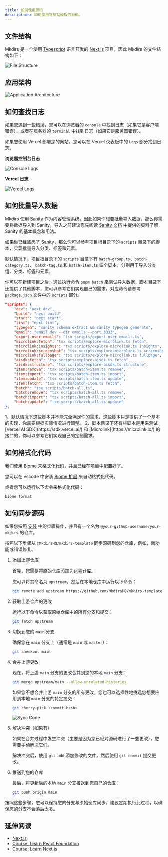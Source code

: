 ```yaml
---
title: 如何使用源码
description: 如何使用导航站模板的源码。
---
```



## 文件结构

Mkdirs 是一个使用 [Typescript](https://www.typescriptlang.org/) 语言开发的 [Next.js](https://nextjs.org/) 项目，因此 Mkdirs 的文件结构如下：

![File Structure](../../../../assets/images/guide-file-structure.png)

## 应用架构

![Application Architecture](../../../../assets/images/guide-dev-architecture.png)

## 如何查找日志

如果您遇到一些错误，您可以在浏览器的 `console` 中找到日志（如果它是客户端错误），或者在服务器的 `terminal` 中找到日志（如果它是服务器错误）。

如果您使用 Vercel 部署您的网站，您可以在 Vercel 仪表板中的 `Logs` 部分找到日志。

**浏览器控制台日志**

![Console Logs](../../../../assets/images/guide-dev-console-logs.png)

**Vercel 日志**

![Vercel Logs](../../../../assets/images/guide-dev-logs-vercel.png)

## 如何批量导入数据

Mkdirs 使用 [Sanity](https://www.sanity.io/) 作为内容管理系统，因此如果你想要批量导入数据，那么你需要将数据导入到 Sanity，导入之前建议您先阅读 [Sanity 文档](/zh-cn/guide/sanity) 中提供的资料了解 Sanity 的基本概念和用法。

如果你已经熟悉了 Sanity，那么你可以参考项目根目录下的 `scripts` 目录下的脚本，实现批量导入分类、标签和元素。

默认情况下，项目根目录下的 `scripts` 目录下有 `batch-group.ts`、`batch-category.ts`、 `batch-tag.ts` 和 `batch-item.ts` 四个脚本，分别用于导入分类组、分类、标签和元素。

你可以在新建项目之后，通过执行命令 `pnpm batch` 来测试导入数据，脚本目录下还提供了其他脚本，您可以参考它们实现自己的需求，对应命令请参考 [`package.json` 文件中的 `scripts` 部分](https://github.com/MkdirsHQ/mkdirs-template/blob/main/package.json#L27)。

```json
"scripts": {
    "dev": "next dev",
    "build": "next build",
    "start": "next start",
    "lint": "next lint",
    "typegen": "sanity schema extract && sanity typegen generate",
    "email": "email dev --dir emails --port 3333",
    "export-user-emails": "tsx scripts/export-user-emails.ts",
    "microlink:fetch": "tsx scripts/explore-microlink.ts fetch",
    "microlink:insights": "tsx scripts/explore-microlink.ts insights",
    "microlink:screenshot": "tsx scripts/explore-microlink.ts screenshot",
    "microlink:fullpage": "tsx scripts/explore-microlink.ts fullpage",
    "aisdk:fetch": "tsx scripts/explore-aisdk.ts fetch",
    "aisdk:structure": "tsx scripts/explore-aisdk.ts structure",
    "item:remove": "tsx scripts/batch-item.ts remove",
    "item:import": "tsx scripts/batch-item.ts import",
    "item:update": "tsx scripts/batch-item.ts update",
    "item:fetch": "tsx scripts/batch-item.ts fetch",
    "batch": "tsx scripts/batch-all.ts",
    "batch:remove": "tsx scripts/batch-all.ts remove",
    "batch:import": "tsx scripts/batch-all.ts import",
    "batch:update": "tsx scripts/batch-all.ts update"
},
```

<Aside type="caution">
    1、默认情况下这些脚本并不能完全满足你的需求，这些脚本只是提供了一个基本的实现，你需要根据实际情况进行调整。  
    2、脚本目录下还有些脚本是用来测试 [Vercel AI SDK](https://sdk.vercel.ai/) 和 [Microlink](https://microlink.io/) 的接口的，你可以参考它们实现自己的定制需求。
</Aside>

## 如何格式化代码

我们使用 [Biome](https://biomejs.dev/) 来格式化代码，并且已经在项目中配置好了。

您可以在 vscode 中安装 [Biome 扩展](https://marketplace.visualstudio.com/items?itemName=biomejs.biome) 来自动格式化代码。

或者您可以运行以下命令来格式化代码：

```bash
biome format
```

## 如何同步源码

如果您按照 [安装](/zh-cn/installation) 中的步骤操作，并且有一个名为 `@your-github-username/your-mkdirs` 的仓库。

按照以下步骤从 `@MkdirsHQ/mkdirs-template` 同步源码到您的仓库，例如，新功能或错误修复。

<Steps>

1. 添加上游仓库

    首先，您需要将原始仓库添加为远程仓库。
    
    您可以将其命名为 `upstream`，然后在本地仓库中运行以下命令：

    ```bash
    git remote add upstream https://github.com/MkdirsHQ/mkdirs-template.git
    ```

2. 获取上游仓库的更改
    
    运行以下命令以获取原始仓库中的所有分支和提交：

    ```bash
    git fetch upstream
    ```

3. 切换到您的 `main` 分支
    
    确保您在 `main` 分支上（通常是 `main` 或 `master`）：

    ```bash
    git checkout main
    ```

4. 合并上游更改
    
    现在，将上游 `main` 分支的更改合并到您的本地 `main` 分支：

    ```bash
    git merge upstream/main --allow-unrelated-histories
    ```

    如果您不想合并上游 `main` 分支的所有更改，您也可以选择性地挑选您想要应用到本地 `main` 分支的特定提交：

    ```bash
    git cherry-pick <commit-hash>
    ```

    ![Sync Code](../../../../assets/images/guide-sync-code.png)

5. 解决冲突（如果有）

    如果在合并过程中发生冲突（主要是因为您已经对源码进行了一些更改），您需要手动解决它们。
    
    解决冲突后，使用 `git add` 添加修改的文件，然后使用 `git commit` 提交更改。

6. 推送到您的仓库
    
    最后，将更新后的本地 `main` 分支推送到您自己的仓库：

    ```bash
    git push origin main
    ```

</Steps>

按照这些步骤，您可以保持您的分支与原始仓库同步。建议定期执行此过程，以确保您的分支不会落后太多。

## 延伸阅读

- [Next.js](https://nextjs.org/)
- [Course: Learn React Foundation](https://nextjs.org/learn/react-foundations)
- [Course: Learn Next.js](https://nextjs.org/learn)
